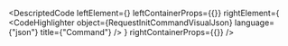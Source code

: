 
<DescriptedCode
  leftElement={<RequestInitCommandDesc />}
  leftContainerProps={{}}
  rightElement={
    <CodeHighlighter
      object={RequestInitCommandVisualJson}
      language={"json"}
      title={"Command"}
    />
  }
  rightContainerProps={{}}
/>
